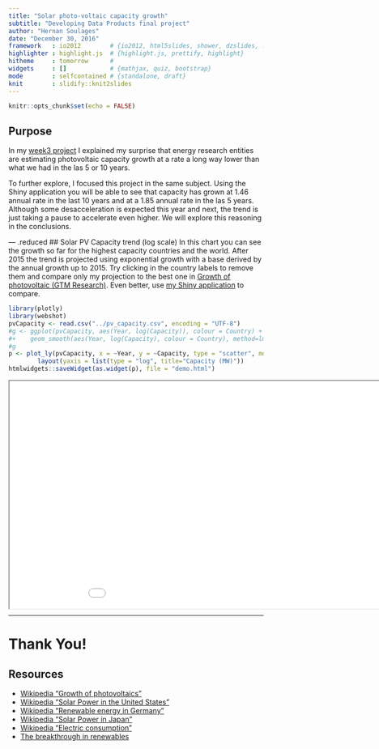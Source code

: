 ```yaml
---
title: "Solar photo-voltaic capacity growth"
subtitle: "Developing Data Products final project"
author: "Hernan Soulages"
date: "December 30, 2016"
framework   : io2012        # {io2012, html5slides, shower, dzslides, ...}
highlighter : highlight.js  # {highlight.js, prettify, highlight}
hitheme     : tomorrow      # 
widgets     : []            # {mathjax, quiz, bootstrap}
mode        : selfcontained # {standalone, draft}
knit        : slidify::knit2slides
---
```

<style>
.reduced p, .reduced li {
  font-size: 16px;
}
h3 {
        font-size: 20px;
        color: green;
        font-weight: bold;
}
emp {
        font-weight: bold;
}
.title-slide {
     background: url(assets/img/panels.jpg);
}
.title-slide h1 {
     color: #ddd!important;
     text-shadow: 7px 7px #333;
}
.title-slide h2 {
     color: #eee!important;
     text-shadow: -1px 0 black, 0 1px black, 1px 0 black, 0 -1px black;
}
.title-slide p {
     color: #eee!important;
     font-weight:bold!important;
     font-size:larger;
     text-shadow: -1px 0 black, 0 1px black, 1px 0 black, 0 -1px black;
}
</style>

```r
knitr::opts_chunk$set(echo = FALSE)
```
## Purpose
In my [week3 project](http://acuariano.github.io/datasciencecoursera/data-products/week3/Solar_PV_Projections.html) I explained my surprise that energy research entities are estimating photovoltaic capacity growth at a rate a long way lower than what we had in the las 5 or 10 years. 

To further explore, I focused this project in the same subject. Using the Shiny application you will be able to see that capacity has grown at 1.46 annual rate in the last 10 years and at a 1.85 annual rate in the las 5 years. Although some desacceleration is expected this year and next, the trend is just taking a pause to accelerate even higher. We will explore this reasoning in the conclusions.

--- .reduced
## Solar PV Capacity trend (log scale)
In this chart you can see the growth so far for the highest capacity countries and the world. After 2015 the trend is projected using exponential growth with a base derived by the annual growth up to 2015. Try clicking in the country labels to remove them and compare only my projection to the best one in [Growth of photovoltaic (GTM Research)](https://en.wikipedia.org/wiki/Growth_of_photovoltaics). Even better, use [my Shiny application](https://acuariano.shinyapps.io/photo-voltaic-growth/) to compare.
```r
library(plotly)
library(webshot)
pvCapacity <- read.csv("../pv_capacity.csv", encoding = "UTF-8")
#g <- ggplot(pvCapacity, aes(Year, log(Capacity)), colour = Country) + geom_point() +  
#+    geom_smooth(aes(Year, log(Capacity), colour = Country), method=lm, se=FALSE)
#g
p <- plot_ly(pvCapacity, x = ~Year, y = ~Capacity, type = "scatter", mode="markers", color = ~Country, size=~Installed) %>%
        layout(yaxis = list(type = "log", title="Capacity (MW)"))
htmlwidgets::saveWidget(as.widget(p), file = "demo.html")
```
<iframe src="demo.html" style="position:absolute;height:450px;width:1000px;"></iframe>

--- .reduced
## Reasoning and conclusion
My guess as to why the energy institutions project such a slow down in installations is a combination of various factors:

1. Low fossil fuel prices.
1. Consumption growth as a ceiling.
1. Installed capacity, marginal cost and sinked costs.

The first point is temporary and soon to be rendered irrelevant. Photovoltaic plants in the last year [broke consecutive cost records of 5.8, 2.9 and 2.4 per kWh](https://cleantechnica.com/2016/05/02/lowest-solar-price-dubai-800-mw-solar-project/). This costs are only applicable to some parts of the world, but they are all lower than local cost of grid electricity, something that is applicable to [30 countries already and will be growing fast. ](http://qz.com/871907/2016-was-the-year-solar-panels-finally-became-cheaper-than-fossil-fuels-just-wait-for-2017/)

The second point is, in my view, underestimating the effect that *plug-in electric vehicles* and home conversions will have in total consumption. A tripling in electricity consumption is easy to imagine (which will reduce other energy sources, like natural gas heating and gasoline.)

The third point is important, but once the cost per kWh of PV electricity goes *below the marginal cost*, the old gas, coal and oil plants are history.

In conclusion, there's a good chance that everybody (including me) is underestimating PV growth.

### Welcome to the era of abundant energy.

---

# Thank You!
## Resources
- [Wikipedia "Growth of photovoltaics"](https://en.wikipedia.org/wiki/Growth_of_photovoltaics)
- [Wikipedia "Solar Power in the United States"](https://en.wikipedia.org/wiki/Solar_power_in_the_United_States)
- [Wikipedia "Renewable energy in Germany"](https://en.wikipedia.org/wiki/Renewable_energy_in_Germany)
- [Wikipedia "Solar Power in Japan"](https://en.wikipedia.org/wiki/Solar_power_in_Japan#PV_growth_of_installations)
- [Wikipedia "Electric consumption"](https://en.wikipedia.org/wiki/Electric_energy_consumption)
- [The breakthrough in renewables](https://www.youtube.com/watch?v=mmyrbKBZ6SU)





